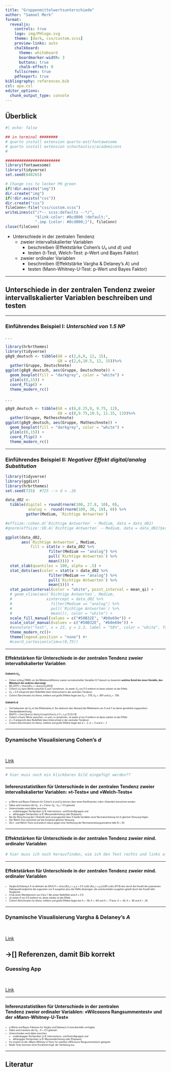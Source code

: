 ```yaml
---
title: "Gruppenmittelwertsunterschiede"
author: "Samuel Merk"
format: 
  revealjs:
    controls: true
    logo: img/PHlogo.svg
    theme: [dark, css/custom.scss]
    preview-links: auto
    chalkboard:
      theme: whiteboard
      boardmarker-width: 3
      buttons: true
      chalk-effect: 0
    fullscreen: true
    pdfexport: true
bibliography: references.bib
csl: apa.csl
editor_options: 
  chunk_output_type: console
---
```


## Überblick

```r
#| echo: false

## in terminal ########
# quarto install extension quarto-ext/fontawesome
# quarto install extension schochastics/academicons
#

########################
library(fontawesome)
library(tidyverse)
set.seed(848265)

# Change css to lecker PH green
if(!dir.exists("img"))
dir.create("img")
if(!dir.exists("css"))
dir.create("css")
fileConn<-file("css/custom.scss")
writeLines(c("/*-- scss:defaults --*/",
             "$link-color: #8cd000 !default;",
             ".imp {color: #8cd000;}"), fileConn)
close(fileConn)
```

-   Unterschiede in der zentralen Tendenz
    -   zweier intervallskalierter Variablen
        -   beschreiben (Effektstärke Cohen's $U₃$ und $d$) und
        -   testen (t-Test, Welch-Test: p-Wert und Bayes Faktor)
    -   zweier ordinaler Variablen
        -   beschreiben (Effektstärke Vargha & Delaney's $A$) und
        -   testen (Mann-Whitney-U-Test: p-Wert und Bayes Faktor)

------------------------------------------------------------------------

## Unterschiede in der zentralen Tendenz zweier intervallskalierter Variablen beschreiben und testen

------------------------------------------------------------------------

### Einführendes Beispiel I: *Unterschied von 1.5 NP* {.smaller}

. . .

```r
library(hrbrthemes)
library(tidyverse)
g8g9_deutsch <- tibble(G8 = c(2,6,9, 12, 15),
                       G9 = c(2,6,10.5, 12, 15))%>%
  gather(Gruppe, Deutschnote)
ggplot(g8g9_deutsch, aes(Gruppe, Deutschnote)) + 
  geom_boxplot(fill = "darkgrey", color = "white") + 
  ylim(c(0,15)) +
  coord_flip() +
  theme_modern_rc()
```

. . .

```r
g8g9_deutsch <- tibble(G8 = c(6,8.25,9, 9.75, 12),
                       G9 = c(8,9.75,10.5, 11.15, 13))%>%
  gather(Gruppe, Matheschnote)
ggplot(g8g9_deutsch, aes(Gruppe, Matheschnote)) + 
  geom_boxplot(fill = "darkgrey", color = "white") + 
  ylim(c(0,15)) +
  coord_flip() +
  theme_modern_rc()
```

------------------------------------------------------------------------

### Einführendes Beispiel II: *Negativer Effekt digital/analog Substitution* {.smaller}

```r
library(tidyverse)
library(ggdist)
library(hrbrthemes)
set.seed(725)  #725 --> d = .26

data_d02 <- 
  tibble(digital = round(rnorm(100, 27.8, 10), 0),
          analog =  round(rnorm(100, 30, 10), 0)) %>% 
         gather(Medium, `Richtige Antworten`)

#effsize::cohen.d(`Richtige Antworten` ~ Medium, data = data_d02)
#qnorm(effsize::VD.A(`Richtige Antworten` ~ Medium, data = data_d02)$estimate)*sqrt(2)

ggplot(data_d02,
       aes(`Richtige Antworten`, Medium, 
           fill = stat(x > data_d02 %>% 
                   filter(Medium == "analog") %>% 
                   pull(`Richtige Antworten`) %>% 
                   mean()))) + 
  stat_slab(quantiles = 100, alpha = .5) +
  stat_dots(aes(color = stat(x > data_d02 %>% 
                   filter(Medium == "analog") %>% 
                   pull(`Richtige Antworten`) %>% 
                   mean()))) +
  stat_pointinterval(color = "white", point_interval = mean_qi) +
  # geom_vline(aes(`Richtige Antworten`, Medium, 
  #               xintercept = data_d02 %>% 
  #                 filter(Medium == "analog") %>% 
  #                 pull(`Richtige Antworten`) %>% 
  #                 mean()), color = "white") + 
  scale_fill_manual(values = c("#50B32E", "#b0e69e")) + 
  scale_color_manual(values = c("#50B32E", "#b0e69e")) + 
  #annotate("text", x = 23, y = 2.3, label = "58%", color = "white", family="sans", size = 5) +
  theme_modern_rc()+
  theme(legend.position = "none") #+
  #coord_cartesian(xlim=c(0,75))
```

------------------------------------------------------------------------

#### Effektstärken für Unterschiede in der zentralen Tendenz zweier intervallskalierter Variablen {.smaller}

::: {style="font-size: 0.5em"}
### Cohen's $U_3$

-   Cohen schlug (1988) vor die Mittelwertdifferenz zweier normalverteilter Variablen X,Y danach zu bewerten **welcher Anteil der einen Variable, den Mittelwert der anderen übersteigt.**
-   $U_3(XY) = \frac{\#(x_i > \bar{y})}{\#X}$
-   Cohen's $U_3$ kann Werte zwischen 0 und 1 annehmen. Je weiter $U_3$ von 0.5 entfernt ist desto stärker ist der Effekt.
-   $U_3 = 0.5$ entspricht dem Nulleffekt (kein Unterschied in der zentralen Tendenz)
-   Cohen's Benchmarks für kleine, mittlere und große Effekte liegen bei $U_3=.579$, $U_3=.691$ und $U_3=.758$.

### Cohen's $d$

-   Viel bekannter als $U_3$ ist die Effektstärke $d$. Sie relativiert den Abstand der Mittelwerte von $X$ und $Y$ an deren gemittelte (»gepoolte«) Standardabweichung.
-   $d(XY) = \frac{\bar{x}-\bar{y}}{\sqrt{\frac{s_x^2 + s_y^2}{2}}}$
-   Cohen's $d$ kann Werte zwischen $-\infty$ und $+\infty$ annehmen. Je weiter $d$ von 0 entfernt ist desto stärker ist der Effekt.
-   $d = 0$ entspricht dem Nulleffekt (kein Unterschied in der zentralen Tendenz)
-   Cohen's Benchmarks für kleine, mittlere und große Effekte liegen bei $d=.2$, $d=.5$ und $d=.7$.
:::

------------------------------------------------------------------------

### Dynamische Visualisierung Cohen's $d$

<br>

[Link](https://www.geogebra.org/m/tGcX62gq){preview-link="true"}

------------------------------------------------------------------------

```r
# hier muss noch ein klickbares bild eingefügt werden??
```

#### Inferenzstatistiken für Unterschiede in der zentralen Tendenz zweier intervallskalierter Variablen: »t-Tests« und »Welch-Tests« {.smaller}

::: {style="font-size: 0.5em"}
-   p-Werte und Bayes-Faktoren für Cohen's $d$ und $U_3$ können über einen Koeffizienten (»die t-Statistik«) berechnet werden.
-   Dabei wird meistens die $H_0: d = 0$ bzw. $H_0: U_3 = 0.5$ getestet
-   Unterschieden wird dabei zwischen
    -   unabhängigen Stichproben (z.B. Interventions- und Kontrollgruppe) und
    -   abhängigen Stichproben (z.B. Messwiederholung oder Ehepaare).
-   Bei der Berechnung der t-Statistik wird vorausgesetzt dass 1) beide Variablen einer Normalverteilung mit 2) gleicher Streuung folgen.
-   Der Welch-Test verzichtet auf die Annahme gleicher Streuung.
-   Die t- und Welch-Tests sind jedoch robust gegen eine Verletzung der Normalverteilungsannahme falls $N > 30$.
:::

------------------------------------------------------------------------

#### Effektstärken für Unterschiede in der zentralen Tendenz zweier mind. ordinaler Variablen {.smaller}

```r
# hier muss ich noch herausfinden, wie ich den Text rechts und links aligne, ohne dafür eine Tabelle zu erstellen (dann habe ich das Problem, dass man nicht eins nach dem anderen auftauchen lassen kann.)
```

------------------------------------------------------------------------

#### Effektstärken für Unterschiede in der zentralen Tendenz zweier mind. ordinaler Variablen {.smaller}

::: {style="font-size: 0.5em"}
-   Vargha & Delaney's A ist definiert als $A(X,Y) = \frac{\#(x_i > y_i) + 0.5 \cdot \#(x_i = y_i)}{\#X \cdot \#Y}$ also durch die Anzahl der paarweisen Datenpunktvergleiche die zugunsten von X ausgehen plus die Hälfte derjenigen, die unentschieden ausgehen geteilt durch die Anzahl aller Vergleiche.
-   A hat einen Wertebereich von 0 bis 1. Bei einem Nulleffekt wird $A = 0.5$.
-   Je weiter $A$ von 0.5 entfernt ist, desto stärker ist der Effekt.
-   Cohen's Benchmarks für kleine, mittlere und große Effekte liegen bei $A=.56$, $A=.64$ und $A=.71$ bzw. $A=.44$, $A=.36$ und $A=.29$.
:::

------------------------------------------------------------------------

### Dynamische Visualisierung Vargha & Delaney's $A$

<br>

[Link](https://www.geogebra.org/m/FUDmaUrt){preview-link="true"}

->[] Referenzen, damit Bib korrekt
------------------------------------------------------------------------

### Guessing App

<br>

[Link](https://apps.samuel-merk.de/guessing-d-U3-A/){preview-link="true"}

------------------------------------------------------------------------

#### Inferenzstatistiken für Unterschiede in der zentralen <br> Tendenz zweier ordinaler Variablen: »Wilcoxons Rangsummentest« und der »Mann-Whitney-U-Test« {.smaller}

::: {style="font-size: 0.5em"}
-   p-Werte und Bayes-Faktoren für Vargha und Delaney's $A$ sind ebenfalls verfügbar.
-   Dabei wird meistens die $H_0: A = 0.5$ getestet.
-   Unterschieden wird dabei zwischen
    -   unabhängigen Stichproben (z.B. Interventions- und Kontrollgruppe) und
    -   abhängigen Stichproben (z.B. Messwiederholung oder Ehepaare).
-   Für erstere ist der »Mann-Whitney-U-Test« für zweitere »Wilcoxons Rangsummentest« geeignet.
-   Beide Tests kommen ohne Annahmen bzgl. der Verteilung aus.
:::

------------------------------------------------------------------------

## Literatur